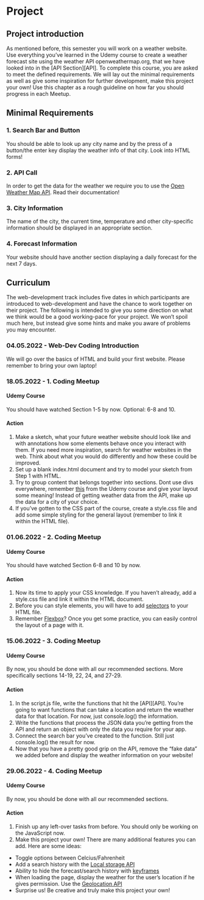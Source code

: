 # Project

## Project introduction
As mentioned before, this semester you will work on a weather website. Use everything you've learned in the Udemy course to create a weather forecast site using the weather API openweathermap.org, that we have looked into in the [API Section][API]. To complete this course, you are asked to meet the defined requirements. We will lay out the minimal requirements as well as give some inspiration for further development, make this project your own! Use this chapter as a rough guideline on how far you should progress in each Meetup. 

## Minimal Requirements

### 1. Search Bar and Button {-}
You should be able to look up any city name and by the press of a button/the enter key display the weather info of that city. Look into HTML forms!

### 2. API Call {-}
In order to get the data for the weather we require you to use the [Open Weather Map API](https://openweathermap.org/). Read their documentation!

### 3. City Information {-}
The name of the city, the current time, temperature and other city-specific information should be displayed in an appropriate section.

### 4. Forecast Information {-}
Your website should have another section displaying a daily forecast for the next 7 days. 

## Curriculum

The web-development track includes five dates in which participants are introduced to web-development and have the chance to work together on their project. The following is intended to give you some direction on what we think would be a good working-pace for your project. We won't spoil much here, but instead give some hints and make you aware of problems you may encounter.  


### 04.05.2022 - Web-Dev Coding Introduction {-}
We will go over the basics of HTML and build your first website. Please remember to bring your own laptop!

### 18.05.2022 - 1. Coding Meetup {-}

#### Udemy Course {-}
You should have watched Section 1-5 by now. Optional: 6-8 and 10.

#### Action {-}
1. Make a sketch, what your future weather website should look like and with annotations how some elements behave once you interact with them. If you need more inspiration, search for weather websites in the web. Think about what you would do differently and how these could be improved.  
2. Set up a blank index.html document and try to model your sketch from Step 1 with HTML.
3. Try to group content that belongs together into sections. Dont use divs everywhere, remember [this](https://www.udemy.com/course/the-web-developer-bootcamp/learn/lecture/21919368#overview) from the Udemy course and give your layout some meaning! Instead of getting weather data from the API, make up the data for a city of your choice. 
4. If you've gotten to the CSS part of the course, create a style.css file and add some simple styling for the general layout (remember to link it within the HTML file).

### 01.06.2022 - 2. Coding Meetup {-}

#### Udemy Course {-}
You should have watched Section 6-8 and 10 by now.

#### Action {-}
1. Now its time to apply your CSS knowledge. If you haven't already, add a style.css file and link it within the HTML document.
2. Before you can style elements, you will have to add [selectors](https://www.udemy.com/course/the-web-developer-bootcamp/learn/lecture/21917636#overview) to your HTML file.
3. Remember [Flexbox](https://www.udemy.com/course/the-web-developer-bootcamp/learn/lecture/21917734#overview)? Once you get some practice, you can easily control the layout of a page with it. 

### 15.06.2022 - 3. Coding Meetup {-}

#### Udemy Course {-}
By now, you should be done with all our recommended sections. More specifically sections 14-19, 22, 24, and 27-29.

#### Action {-}
1. In the script.js file, write the functions that hit the [API][API]. You’re going to want functions that can take a location and return the weather data for that location. For now, just console.log() the information.
2. Write the functions that process the JSON data you’re getting from the API and return an object with only the data you require for your app.
3. Connect the search bar you've created to the function. Still just console.log() the result for now.
4. Now that you have a pretty good grip on the API, remove the "fake data" we added before and display the weather information on your website! 

### 29.06.2022 - 4. Coding Meetup {-}

#### Udemy Course {-}
By now, you should be done with all our recommended sections.

#### Action {-}
1. Finish up any left-over tasks from before. You should only be working on the JavaScript now.
2. Make this project your own! There are many additional features you can add. Here are some ideas:
- Toggle options between Celcius/Fahrenheit
- Add a search history with the [Local storage API](https://developer.mozilla.org/de/docs/Web/API/Window/localStorage)
- Ability to hide the forecast/search history with [keyframes](https://developer.mozilla.org/de/docs/Web/CSS/@keyframes)
- When loading the page, display the weather for the user's location if he gives permission. Use the [Geolocation API](https://developer.mozilla.org/de/docs/Web/API/Geolocation_API)
- Surprise us! Be creative and truly make this project your own!

